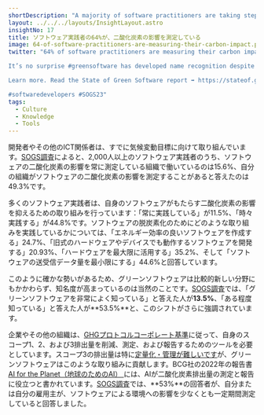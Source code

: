```yaml
---
shortDescription: "A majority of software practitioners are taking steps to measure and decrease the carbon impact of their software."
layout: ../../../layouts/InsightLayout.astro
insightNo: 17
title: ソフトウェア実践者の64%が、二酸化炭素の影響を測定している
image: 64-of-software-practitioners-are-measuring-their-carbon-impact.png
twitter: "64% of software practitioners are measuring their carbon impact. 🌱  

It’s no surprise #greensoftware has developed name recognition despite being a relatively new field.

Learn more. Read the State of Green Software report ➡️ https://stateof.greensoftware.foundation  

#softwaredevelopers #SOGS23"
tags:
  - Culture
  - Knowledge
  - Tools
---
```


開発者やその他のICT関係者は、すでに気候変動目標に向けて取り組んでいます。[SOGS調査](../survey)によると、2,000人以上のソフトウェア実践者のうち、ソフトウェアの二酸化炭素の影響を常に測定している組織で働いているのは15.6%、自分の組織がソフトウェアの二酸化炭素の影響を測定することがあると答えたのは49.3%です。

多くのソフトウェア実践者は、自身のソフトウェアがもたらす二酸化炭素の影響を抑えるための取り組みを行っています：「常に実践している」が11.5%、「時々実践する」が44.8%です。ソフトウェアの脱炭素化のためにどのような取り組みを実践しているかについては、「エネルギー効率の良いソフトウェアを作成する」24.7%、「旧式のハードウェアやデバイスでも動作するソフトウェアを開発する」20.93%、「ハードウェアを最大限に活用する」35.2%、そして「ソフトウェアの送受信データ量を最小限にする」44.6%と回答しています。

このように確かな勢いがあるため、グリーンソフトウェアは比較的新しい分野にもかかわらず、知名度が高まっているのは当然のことです。[SOGS調査](../survey)では、「グリーンソフトウェアを非常によく知っている」と答えた人が**13.5%**、「ある程度知っている」と答えた人が**53.5%**と、このシフトがさらに強調されています。

企業やその他の組織は、[GHGプロトコルコーポレート基準](https://ghgprotocol.org/corporate-standard)に従って、自身のスコープ1、2、および3排出量を削減、測定、および報告するためのツールを必要としています。スコープ3の排出量は特に[定量化・管理が難しいです](https://www.thoughtworks.com/en-us/insights/articles/three-ways-clean-tech-can-help-you-tackle-scope-three-emissions)が、グリーンソフトウェアはこのような取り組みに貢献します。BCG社の2022年の報告書[AI for the Planet（地球のためのAI） ](https://web-assets.bcg.com/ff/d7/90b70d9f405fa2b67c8498ed39f3/ai-for-the-planet-bcg-report-july-2022.pdf)には、AIが二酸化炭素排出量の測定と報告に役立つと書かれています。[SOGS調査](../survey)では、**53%**の回答者が、自分または自分の雇用主が、ソフトウェアによる環境への影響を少なくとも一定期間測定していると回答しました。
